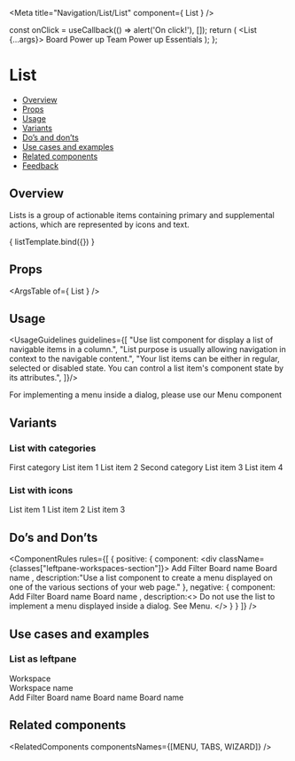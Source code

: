 
<Meta
  title="Navigation/List/List"
  component={ List }
/>

<!--- Component template -->

  const onClick = useCallback(() => alert('On click!'), []);
  return (
    <List {...args}>
      <ListItem onClick={onClick}>
        Board Power up
      </ListItem>
      <ListItem oonClick={onClick}>
        Team Power up
      </ListItem>
      <ListItem onClick={onClick}>
        Essentials
      </ListItem>
    </List>);
};

<!--- Component documentation -->

# List
- [Overview](#overview)
- [Props](#props)
- [Usage](#usage)
- [Variants](#variants)
- [Do’s and don’ts](#dos-and-donts)
- [Use cases and examples](#use-cases-and-examples)
- [Related components](#related-components)
- [Feedback](#feedback)

## Overview
Lists is a group of actionable items containing primary and supplemental actions, which are represented by icons and text.

<Canvas>
  <Story name="Overview"
         args={{}}>
    { listTemplate.bind({}) }
  </Story>
</Canvas>

## Props
<ArgsTable of={ List } />

## Usage
<UsageGuidelines guidelines={[
  "Use list component for display a list of navigable items in a column.",
  "List purpose is usually allowing navigation in context to the navigable  content.",
  "Your list items can be either in regular, selected or disabled state. You can control a list item's component state by its attributes.",
]}/>

<Tip title="Check yourself">
  For implementing a menu inside a dialog, please use our
  <Link href="/?path=/docs/navigation-menu--overview" size={Link.sizes.SMALL}>Menu</Link>
  component
</Tip>

## Variants
### List with categories
<Canvas>
  <Story name="List with categories">
    <List>
      <ListTitle>First category</ListTitle>
      <ListItem>
        List item 1
      </ListItem>
      <ListItem>
        List item 2
      </ListItem>
      <ListTitle>Second category</ListTitle>
      <ListItem>
        List item 3
      </ListItem>
      <ListItem>
        List item 4
      </ListItem>
    </List>
  </Story>
</Canvas>

### List with icons
<Canvas>
  <Story name="List with icons">
    <List>
      <ListItem id="list-1">
        <ListItemIcon icon={Board}/>
        List item 1
      </ListItem>
      <ListItem id="list-2">
        <ListItemIcon icon={Team}/>
        List item 2
      </ListItem>
      <ListItem id="list-3">
        <ListItemIcon icon={ThumbsUp}/>
        List item 3
      </ListItem>
    </List>
  </Story>
</Canvas>

## Do’s and Don’ts
<ComponentRules
  rules={[
    {
      positive: {
        component: <div className={classes["leftpane-workspaces-section"]}>
          <List>
            <ListItem>
              <ListItemIcon icon={Add}/>
              Add
            </ListItem>
            <ListItem>
              <ListItemIcon icon={Filter} />
              Filter
            </ListItem>
          </List>
          <Divider/>
          <List>
            <ListItem>
              <ListItemIcon icon={Board} />
              Board name
            </ListItem>
            <ListItem>
              <ListItemIcon icon={Board} />
              Board name
            </ListItem>
          </List>
        </div>,
        description:"Use a list component to create a menu displayed on one of the various sections of your web page."
      },
      negative: {
        component:<DialogContentContainer>
          <List>
            <ListItem>
              <ListItemIcon icon={Add}/>
              Add
            </ListItem>
            <ListItem>
              <ListItemIcon icon={Filter} />
              Filter
            </ListItem>
          </List>
          <Divider />
          <List>
          <ListItem>
            <ListItemIcon icon={Board} />
            Board name
          </ListItem>
          <ListItem>
            <ListItemIcon icon={Board} />
            Board name
          </ListItem>
        </List></DialogContentContainer>,
        description:<>
          Do not use the list to implement a menu displayed inside a dialog. See <Link href="/?path=/docs/navigation-menu--overview" withoutSpacing>Menu</Link>.
        </>
      }
    }
  ]}
/>


## Use cases and examples

### List as leftpane
<Canvas>
  <Story name="List as leftpane">
    <div className={classes["leftpane-workspaces-section"]}>
      <span className={classes["leftpane-workspaces-title"]}>Workspace</span>
      <span className={classes["leftpane-workspaces-options"]}>
        <div className={classes["leftpane-workspaces-description"]}>
        <Avatar
          size={Avatar.sizes.SMALL}
          text="W"
          backgroundColor={Avatar.colors.INDIGO}
          isSquare
        />
        Workspace name
        </div>
        <Icon className={classes["leftpane-workspaces-options-icon"]} icon={DropdownChevronDown}/>
      </span>
      <List>
        <ListItem>
          <ListItemIcon icon={Add}/>
          Add
        </ListItem>
        <ListItem>
          <ListItemIcon icon={Filter} />
          Filter
        </ListItem>
      </List>
      <Divider/>
      <List>
        <ListItem>
          <ListItemIcon icon={Board} />
          Board name
        </ListItem>
        <ListItem>
          <ListItemIcon icon={Board} />
          Board name
        </ListItem>
        <ListItem>
          <ListItemIcon icon={Board} />
          Board name
        </ListItem>
      </List>
    </div>
  </Story>
</Canvas>

## Related components
<RelatedComponents componentsNames={[MENU, TABS, WIZARD]} />

